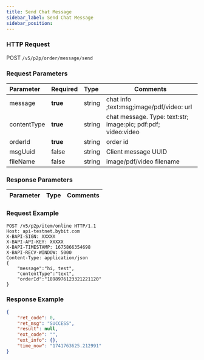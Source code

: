 ```yaml
---
title: Send Chat Message
sidebar_label: Send Chat Message
sidebar_position: 
---
```


### HTTP Request
POST `/v5/p2p/order/message/send`

### Request Parameters
| Parameter | Required | Type | Comments|
|:----- |:-------|:-----|------ |
|message|<b>true</b> |string |chat info ;text:msg;image/pdf/video: url |
|contentType|<b>true</b> |string |chat message. Type: text:str; image:pic; pdf:pdf; video:video|
|orderId|<b>true</b> |string |order id |
|msgUuid|false |string |Client message UUID |
|fileName|false |string |image/pdf/video filename |

### Response Parameters
| Parameter | Type | Comments|
|:----- |:-----|----- |

### Request Example

```http
POST /v5/p2p/item/online HTTP/1.1
Host: api-testnet.bybit.com
X-BAPI-SIGN: XXXXX
X-BAPI-API-KEY: XXXXX
X-BAPI-TIMESTAMP: 1675866354698
X-BAPI-RECV-WINDOW: 5000
Content-Type: application/json
{
    "message":"hi, test",
    "contentType":"text",
    "orderId":"1898976123321221120"
}
```

### Response Example

```json
{
    "ret_code": 0,
    "ret_msg": "SUCCESS",
    "result": null,
    "ext_code": "",
    "ext_info": {},
    "time_now": "1741763625.212991"
}
```
